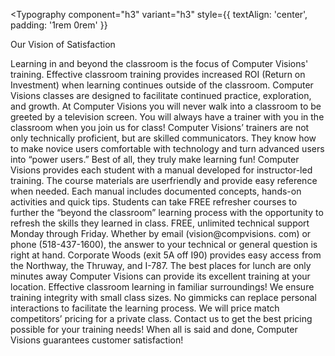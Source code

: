 
<Typography
  component="h3"
  variant="h3"
  style={{ textAlign: 'center', padding: '1rem 0rem' }}
>
  Our Vision of Satisfaction
</Typography>

<SatisfactionStepsContainer>

<SatisfactionStep step="1" title="The Learning Process">
  Learning in and beyond the classroom is the focus of Computer Visions'
  training. Effective classroom training provides increased ROI (Return on
  Investment) when learning continues outside of the classroom. Computer Visions
  classes are designed to facilitate continued practice, exploration, and
  growth.
</SatisfactionStep>

<SatisfactionStep step="2" title="Certified Trainers">
  At Computer Visions you will never walk into a classroom to be greeted by a
  television screen. You will always have a trainer with you in the classroom
  when you join us for class! Computer Visions’ trainers are not only
  technically proficient, but are skilled communicators. They know how to make
  novice users comfortable with technology and turn advanced users into “power
  users.” Best of all, they truly make learning fun!
</SatisfactionStep>

<SatisfactionStep step="3" title="Quality Training Materials">
  Computer Visions provides each student with a manual developed for
  instructor-led training. The course materials are userfriendly and provide
  easy reference when needed. Each manual includes documented concepts, hands-on
  activities and quick tips.
</SatisfactionStep>

<SatisfactionStep step="4" title="Free Course Retakes">
  Students can take FREE refresher courses to further the “beyond the classroom”
  learning process with the opportunity to refresh the skills they learned in
  class.
</SatisfactionStep>

<SatisfactionStep step="5" title="Computer Time">
  FREE, unlimited technical support Monday through Friday. Whether by email
  (vision@compvisions. com) or phone (518-437-1600), the answer to your
  technical or general question is right at hand.
</SatisfactionStep>

<SatisfactionStep step="6" title="Convenient Location">
  Corporate Woods (exit 5A off I90) provides easy access from the Northway, the
  Thruway, and I-787. The best places for lunch are only minutes away
</SatisfactionStep>

<SatisfactionStep step="7" title="Training at YOUR Location">
  Computer Visions can provide its excellent training at your location.
  Effective classroom learning in familiar surroundings!
</SatisfactionStep>

<SatisfactionStep step="8" title="Class Size">
  We ensure training integrity with small class sizes. No gimmicks can replace
  personal interactions to facilitate the learning process.
</SatisfactionStep>

<SatisfactionStep step="9" title="Help Desk: FREE">
  We will price match competitors’ pricing for a private class. Contact us to
  get the best pricing possible for your training needs!
</SatisfactionStep>

<SatisfactionStep step="10" title="Training Guarantee">
  When all is said and done, Computer Visions guarantees customer satisfaction!
</SatisfactionStep>

</SatisfactionStepsContainer>
